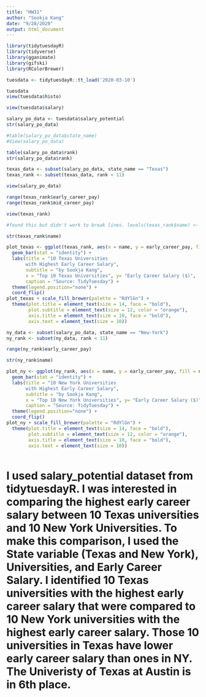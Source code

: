 ```yaml
---
title: "HW31"
author: "Sookja Kang"
date: "9/28/2020"
output: html_document
---
```




```r
library(tidytuesdayR)
library(tidyverse)
library(gganimate)
library(gifski)
library(RColorBrewer)
```
```r
tuesdata <- tidytuesdayR::tt_load('2020-03-10')
```


```r
tuesdata
view(tuesdata$histo)
```
```r
view(tuesdata$salary)
```


```r
salary_po_data <- tuesdata$salary_potential
str(salary_po_data)
```
```r
#table(salary_po_data$state_name)
#View(salary_po_data)
```
```r
table(salary_po_data$rank)
str(salary_po_data$rank)
```

```r
texas_data <- subset(salary_po_data, state_name == "Texas")
texas_rank <- subset(texas_data, rank < 11)
```


```r
view(salary_po_data)
```
```r
range(texas_rank$early_career_pay)
range(texas_rank$mid_career_pay)
```
```r
view(texas_rank)
```

```r
#found this but didn't work to break lines. levels(texas_rank$name) <- gsub(" ", "\n", levels(texas_rank$name))
```
```r
str(texas_rank$name)
```



```r
plot_texas <- ggplot(texas_rank, aes(x = name, y = early_career_pay, fill = name)) +
  geom_bar(stat = "identity") +
  labs(title = "10 Texas Universities
       with Highest Early Career Salary", 
       subtitle = "by Sookja Kang",
       x = "Top 10 Texas Universities", y= "Early Career Salary ($)",
       caption = "Source: TidyTuesday") +
  theme(legend.position="none") +
  coord_flip()
plot_texas + scale_fill_brewer(palette = "RdYlGn") +
  theme(plot.title = element_text(size = 14, face = "bold"), 
        plot.subtitle = element_text(size = 12, color = "orange"), 
        axis.title = element_text(size = 10, face = "bold"), 
        axis.text = element_text(size = 10)) 

```


```r
ny_data <- subset(salary_po_data, state_name == "New-York")
ny_rank <- subset(ny_data, rank < 11)
```

```r
range(ny_rank$early_career_pay)
```
```r
str(ny_rank$name)
```
```r
plot_ny <- ggplot(ny_rank, aes(x = name, y = early_career_pay, fill = name)) +
  geom_bar(stat = "identity") +
  labs(title = "10 New York Universities
       with Highest Early Career Salary", 
       subtitle = "by Sookja Kang",
       x = "Top 10 New York Universities", y= "Early Career Salary ($)",
       caption = "Source: TidyTuesday") +
  theme(legend.position="none") +
  coord_flip()
plot_ny + scale_fill_brewer(palette = "RdYlGn") +
  theme(plot.title = element_text(size = 14, face = "bold"), 
        plot.subtitle = element_text(size = 12, color = "orange"), 
        axis.title = element_text(size = 10, face = "bold"), 
        axis.text = element_text(size = 10)) 



```



# I used salary_potential dataset from tidytuesdayR. I was interested in comparing the highest early career salary between 10 Texas universities and 10 New York Universities. To make this comparison, I used the State variable (Texas and New York), Universities, and Early Career Salary. I identified 10 Texas universities with the highest early career salary that were compared to 10 New York universities with the highest early career salary. Those 10 universities in Texas have lower early career salary than ones in NY. The Univeristy of Texas at Austin is in 6th place.

```r
```

